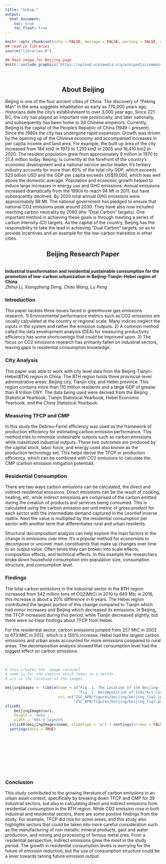 ```yaml
---
title: "&nbsp;"
output:
  html_document:
    toc: true
    toc_float: true
---
```

```r
knitr::opts_chunk$set(echo = FALSE, message = FALSE, warning = FALSE, error = FALSE )
## read in libraries
source("libraries.R")
```

```r
## Main image for Beijing page
knitr::include_graphics('https://upload.wikimedia.org/wikipedia/commons/a/a3/Beijing_Skyline_%286230262259%29.jpg')
```

<br>
<h2 style = text-align:center> About Beijing  </h2>

Beijing is one of the four ancient cities of China. The discovery of “Peking Man” in the area suggests inhabitation as early as 770,000 years ago. Historians date the city’s establishment to over 3,000 year ago.  Since 221 BC, the city has played an important role provincially, and later nationally, and subsequently has been home to 34 Chinese emperors. Currently, Beijing is the capital of the People’s Republic of China (1949 – present). Since the 1980s the city has undergone rapid expansion. Growth was driven by the opening up of the Chinese economy and accompanied increases in per capita income and land area.  For example, the built up area of the city increased from 184 km2 in 1973 to 1,210 km2 in 2005 and 16,410 km2 in 2020. The resident population grew from approximately 9 million in 1970 to 21.4 million today.  Beijing, is currently at the forefront of the country's economic development and a national service sector leader. It’s tertiary industry accounts for more than 80% of the total city GDP, which exceeds 523 billion USD and the GDP per capita exceeds US$19,000, which was well above the domestic average.  Population and economic growth helped to induce large increases in energy use and GHG emissions. Annual emissions increased dramatically from the 1990s to reach 94 Mt in 2011, but have subsequently declined. By 2020 total annual GHG emissions were approximately 88 Mt. The national government has pledged to ensure that national CO2 emissions peak around 2030. They have also now included reaching carbon neutrality by 2060 (the “Dual Carbon” targets). One important method in achieving these goals is through meeting a series of carbon intensity (CI) targets. As the capital of the country, Beijing has the responsibility to take the lead in achieving “Dual Carbon” targets, so as to provide incentives and an example for the low-carbon transition in other cities.

<h2 style = text-align:center> Beijing Research Paper </h2>

<br>
**Industrial transformation and residential sustainable consumption for the promotion of low-carbon urbanization in Beijing-Tianjin-Hebei region of China**  
*Zhihui Li, Xiangzheng Deng, Chao Wang, Lu Peng*
<br>

### Introduction

This paper tackles three issues faced in greenhouse gas emissions research. 1) Environmental performance metrics such as CO2 emissions are usually calculated at the country or regional scale. Many indices neglect the inputs in the system and rather the emission outputs. 2) A common method called the data envelopment analysis (DEA) for measuring productivity efficiency has some shortcomings that could be improved upon. 3) The focus on CO2 emissions research has primarily fallen on industrial sectors, leaving gaps in residential consumption knowledge.

### City Analysis

This paper was able to work with city level data from the Beijing-Tianjin-Hebei(BTH) region in China. The BTH region holds three provincial-level administrative areas: Beijing city, Tianjin city, and Hebei province. This region contains more than 110 million residents and a large GDP of greater than 8 trillion CNY. The data being used were derived from the Beijing Statistical Yearbook, Tianjin Statistical Yearbook, Hebei Economic Yearbook, and the China Statistical Yearbook. 

### Measuring TFCP and CMP

In this study the Debreu-Farrel efficiency was used as the framework of production efficiency for estimating carbon emission performance. This method tries to minimize undesirable outputs such as carbon emissions while maximized industrial outputs. These two outcomes are produced by the capital stock, labor force, and energy used also known as the production technology set. This helps derive the TFCP or production efficiency, which can be combined with CO2 emissions to calculate the CMP (carbon emission mitigation potential). 

### Residential Consumption

There are two ways carbon emissions can be calculated, the direct and indirect residential emissions. Direct emissions can be the result of cooking, heating, etc, while indirect emissions are comprised of the carbon emitted during the creation of products and services being consumed. This is calculated using the carbon emission per unit metric of gross product for each sector with the intermediate demand  captured in the Leontief inverse matrix. Next the value is multiplied by the residential consumption per sector  with another term that differentiates rural and urban residents. 

Structural decomposition analysis can help explore the main factors in the change in emissions over time. It’s a popular method for economists to decompose or uncover main constituents that make up changes over time to an output value. Often times they can broken into scale effects, composition effects, and technical effects.  In this example the researchers broke down household consumption into population size, consumption structure, and consumption level. 

### Findings

The total carbon emissions in the industrial sector in the BTH region increased from 542 million tons of CO2(MtC) in 2010 to 649 Mtc in 2016, this increase is about a 20% difference in 6 years. The Hebei region contributed the largest portion of this change compared to Tianjin which had minor increases and Beijing which decreased its emissions. In Beijing, the TFCP increased during this period, while Tianjin decreased slightly, but there were no clear findings about TFCP from Hebei.

For the residential sector, carbon emissions jumped from 257 MtC in 2002 to 673 MtC in 2012, which is a 150% increase. Hebei had the largest carbon emissions and urban areas accounted for more emissions compared to rural areas. The decomposition analysis showed that consumption level had the biggest effect on carbon emissions.

<br> 
```r
# this creates the  image carousel
# name is for the caption which takes in a vector
# uri is the location of the images

beijingImages <- tibble(name = c("Fig. 1. The Location of the Beijing-Tianjin-Hebei Region.",
                                 "Fig. 2. Decomposition of Indirect Carbon Emission from Residential Consumption for Beijing, Tianjin, and Hebei Sub-regions."),
                        uri =c("ISC_APN/figures/beijing/beijing_fig1.jpeg",
                               "ISC_APN/figures/beijing/beijing_fig2.png"))
slickR(
    beijingImages$uri,
    height = 'auto',
    width = '95%') %synch%
  (slickR(beijingImages$name, slideType = 'p') + settings(arrows = FALSE)) + 
  settings(dots = TRUE) 
```

<br>
<br>
<br>
<br>


<br>
<br>


### Conclusion

This study contributed to the growing literature of carbon emissions in an urban asian context, specifically by breaking down TFCP and CMP for 39 industrial sectors, but also in calculating direct and indirect emissions from residential consumption in the BTH region.  While CO2 emission rose in both industrial and residential sectors, there are some positive findings from the study. For example, TFCP did rise for some areas, and this study also highlights sectors that could be taken into more careful consideration such as the manufacturing of non metallic mineral products, gast and water production, and mining and processing of ferrous metal ores. From a residential perspective, indirect emissions grew the most in the study period. The growth in residential consumption levels is worrying for the future of emission reduction, but the use of consumption structure could be a lever towards taming future emission output.
